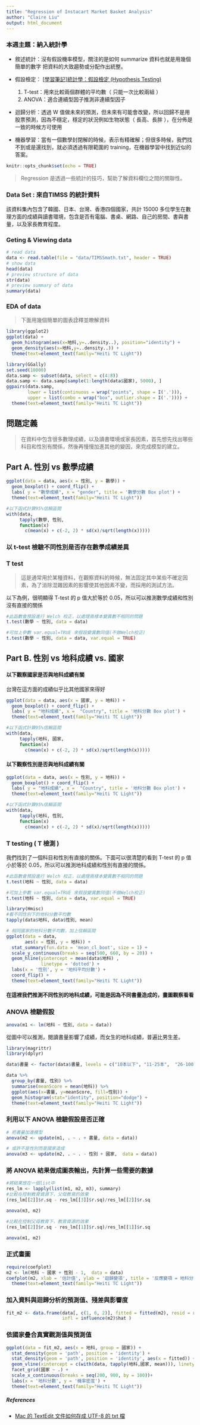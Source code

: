 ```yaml
---
title: "Regression of Instacart Market Basket Analysis"
author: "Claire Liu"
output: html_document
---
```


### 本週主題：納入統計學

* 敘述統計：沒有假設機率模型，關注的是如何 summarize 資料也就是用幾個簡單的數字 把資料的大致趨勢或分配作出統整。

* 假設檢定： [[學習筆記]統計學：假設檢定 (Hypothesis Testing)](http://murphymind.blogspot.com/2011/12/hypothesis-testing.html)

  1. T-test：用來比較兩個群體的平均數（ 只能一次比較兩組 ）
  2. ANOVA：適合連續型因子推測非連續型因子
  
* 迴歸分析：透過 W 值做未來的預測，但未來有可能會改變，所以回歸不是用股票預測，因為不穩定，穩定的狀況例如生物狀態（ 長高、長胖 ），在分佈是一致的時候方可使用

* 機器學習：當有一個數學封閉解的時候，表示有精確解；但很多時候，我們找不到或是還找到，就必須透過有限範圍的 training，在機器學習中找到近似的答案。

```r
knitr::opts_chunk$set(echo = TRUE)
```

> Regression 是透過一些統計的技巧，幫助了解資料欄位之間的關聯性。

### Data Set : 來自TIMSS 的統計資料

該資料集內包含了韓國、日本、台灣、香港四個國家，共計 15000 多位學生在數理方面的成績與讀書環境，包含是否有電腦、書桌、網路、自己的房間、書與書量，以及家長教育程度。

### Geting & Viewing data

```r
# read data
data <- read.table(file = "data/TIMSSmath.txt", header = TRUE)
# show data
head(data)
# preview structure of data
str(data)
# preview summary of data
summary(data)
```

### EDA of data

> 下面用幾個簡單的圖表詮釋並暸解資料

```r
library(ggplot2)
ggplot(data) + 
  geom_histogram(aes(x=地科,y=..density..), position="identity") +
  geom_density(aes(x=地科,y=..density..)) +
  theme(text=element_text(family="Heiti TC Light"))
```

```r
library(GGally)
set.seed(10000)
data.samp <- subset(data, select = c(4:8))
data.samp <- data.samp[sample(1:length(data$國家), 5000), ]
ggpairs(data.samp,
        lower = list(continuous = wrap("points", shape = I('.'))),
        upper = list(combo = wrap("box", outlier.shape = I('.')))) +
  theme(text=element_text(family="Heiti TC Light"))
```

## 問題定義

> 在資料中包含很多數理成績，以及讀書環境或家長因素，首先想先找出哪些科目和性別有關係，然後再慢慢加進其他的變因，來完成模型的建立。

## Part A. 性別 vs 數學成績

```r
ggplot(data = data, aes(x = 性別, y = 數學)) +
  geom_boxplot() + coord_flip() +
  labs( y = "數學成績", x = "gender", title = '數學分數 Box plot') +
  theme(text=element_text(family="Heiti TC Light"))
```

```r
#以下函式計算95%信賴區間
with(data, 
     tapply(數學, 性別,
     function(x) 
       c(mean(x) + c(-2, 2) * sd(x)/sqrt(length(x)))))
```

### 以 t-test 檢驗不同性別是否存在數學成績差異

### T test

> 這是通常用於某種資料，在觀察資料的時候，無法固定其中某些不確定因素，為了消除混雜因素的影響使其他因素不變，而採用的測試方法。

以下為例，很明顯得 T-test 的 p 值大於等於 0.05，所以可以推測數學成績和性別沒有直接的關係

```r
#此函數會預設進行 Welch 校正，以處理兩樣本變異數不相同的問題
t.test(數學 ~ 性別, data = data)

#可加上參數 var.equal=TRUE 來假設變異數同值(不做Welch校正)
t.test(數學 ~ 性別, data = data, var.equal = TRUE)
```


## Part B. 性別 vs 地科成績 vs. 國家

#### 以下觀察國家是否與地科成績有關

台灣在這方面的成績似乎比其他國家來得好

```r
ggplot(data = data, aes(x = 國家, y = 地科)) +
  geom_boxplot() + coord_flip() +
  labs( y = "地科成績", x =  "Country", title = '地科分數 Box plot') +
  theme(text=element_text(family="Heiti TC Light"))
```


```r
#以下函式計算95%信賴區間
with(data, 
     tapply(地科, 國家,
     function(x) 
       c(mean(x) + c(-2, 2) * sd(x)/sqrt(length(x)))))
```

#### 以下觀察性別是否與地科成績有關

```r
ggplot(data = data, aes(x = 性別, y = 地科)) +
  geom_boxplot() + coord_flip() +
  labs( y = "地科成績", x =  "Country", title = '地科分數 Box plot') +
  theme(text=element_text(family="Heiti TC Light"))
```

```r
#以下函式計算95%信賴區間
with(data, 
     tapply(地科, 性別,
     function(x) 
       c(mean(x) + c(-2, 2) * sd(x)/sqrt(length(x)))))
```

### T testing ( T 檢測 )

我們找到了一個科目和性別有直接的關係。下面可以很清楚的看到 T-test 的 p 值小於等於 0.05，所以可以推測地科成績和性別有直接的關係。

```r
#此函數會預設進行 Welch 校正，以處理兩樣本變異數不相同的問題
t.test(地科 ~ 性別, data = data)

#可加上參數 var.equal=TRUE 來假設變異數同值(不做Welch校正)
t.test(地科 ~ 性別, data = data, var.equal = TRUE)
```

```r
library(Hmisc)
#看不同性別下的地科分數平均數
tapply(data$地科, data$性別, mean)
```

```r
# 相同國家的地科分數平均數，加上信賴區間
ggplot(data = data, 
       aes(x = 性別, y = 地科)) +
  stat_summary(fun.data = 'mean_cl_boot', size = 1) +
  scale_y_continuous(breaks = seq(500, 660, by = 20)) +
  geom_hline(yintercept = mean(data$地科) , 
             linetype = 'dotted') +
  labs(x = '性別', y = '地科平均分數') +
  coord_flip() +
  theme(text=element_text(family="Heiti TC Light"))
```


#### 在這裡我們推測不同性別的地科成績，可能是因為不同書量造成的，畫圖觀察看看


### ANOVA 檢驗假設

```r
anova(m1 <- lm(地科 ~ 性別, data = data))
```

從圖中可以推測，閱讀書量影響了成績，而女生的地科成績，普遍比男生差。

```r
library(magrittr)
library(dplyr)

data$書量 <- factor(data$書量, levels = c("10本以下", "11-25本",  "26-100本", "101-200本","200本以上"))

data %>% 
  group_by(書量, 性別) %>%
  summarise(meanScore = mean(地科)) %>%
  ggplot(aes(x=書量, y=meanScore, fill=性別)) +
  geom_histogram(stat="identity", position="dodge") +
  theme(text=element_text(family="Heiti TC Light"))
```

### 利用以下 ANOVA 檢驗假設是否正確

```r
# 把書量加進模型
anova(m2 <- update(m1, . ~ . + 書量, data = data))

# 或許不是性別而是國家造成
anova(m3 <- update(m2, . ~ . - 性別 + 國家,  data = data))
```

### 將 ANOVA 結果做成圖表輸出，先計算一些需要的數據

```r
#將結果放在一個list中
res_lm <- lapply(list(m1, m2, m3), summary)
#比較在控制教育資源下，父母教育的效果
(res_lm[[2]]$r.sq - res_lm[[3]]$r.sq)/res_lm[[2]]$r.sq
```

```r
anova(m3, m2)
```

```r
#比較在控制父母教育下，教育資源的效果
(res_lm[[2]]$r.sq - res_lm[[1]]$r.sq)/res_lm[[1]]$r.sq
```

```r
anova(m1, m2)
```

### 正式畫圖

```r
require(coefplot)
m2 <- lm(地科 ~ 國家 + 性別 - 1,  data = data)
coefplot(m2, xlab = '估計值', ylab = '迴歸變項', title = '反應變項 = 地科分數') +
  theme(text=element_text(family="Heiti TC Light"))
```

### 加入資料與迴歸分析的預測值、殘差與影響度

```r
fit_m2 <- data.frame(data[, c(1, 6, 2)], fitted = fitted(m2), resid = resid(m2),
                     infl = influence(m2)$hat )
```

### 依國家疊合真實觀測值與預測值

```r
ggplot(data = fit_m2, aes(x = 地科, group = 國家)) +
  stat_density(geom = 'path', position = 'identity') +
  stat_density(geom = 'path', position = 'identity', aes(x = fitted)) +
  geom_vline(xintercept = c(with(data, tapply(地科,國家, mean))), linetype = 'dotted')+
  facet_grid(國家 ~ .) +
  scale_x_continuous(breaks = seq(200, 900, by = 100))+
  labs(x = '地科分數', y = '機率密度') +
  theme(text=element_text(family="Heiti TC Light"))
```


##### References

* [Mac 的 TextEdit 文件如何存成 UTF-8 的 txt 檔](https://medium.com/彼得潘的-swift-ios-app-開發問題解答集/mac-的-textedit-文件如何存成-txt-檔-5f647c1582ac)
